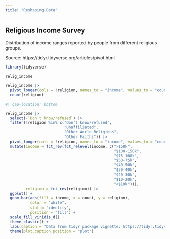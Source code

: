 ```yaml
---
title: "Reshaping Data"
---
```


## Religious Income Survey

Distribution of income ranges reported by people from different religious groups.

Source: https://tidyr.tidyverse.org/articles/pivot.html

```r
library(tidyverse)
```

```r
relig_income
```

```r
relig_income |> 
  pivot_longer(cols = !religion, names_to = "income", values_to = "count") |> 
  count(religion)
```


```r
#| cap-location: bottom

relig_income |> 
  select(-`Don't know/refused`) |> 
  filter(!religion %in% c("Don’t know/refused", 
                          "Unaffiliated", 
                          "Other World Religions", 
                          "Other Faiths")) |> 
  pivot_longer(cols = !religion, names_to = "income", values_to = "count") |> 
  mutate(income = fct_rev(fct_relevel(income, c(">150k", 
                                                "$100-150k", 
                                                "$75-100k", 
                                                "$50-75k", 
                                                "$40-50k", 
                                                "$30-40k", 
                                                "$20-30k", 
                                                "$10-20k", 
                                                "<$10k"))), 
         religion = fct_rev(religion)) |> 
  ggplot() +
  geom_bar(aes(fill = income, x = count, y = religion), 
           color = "white", 
           stat = "identity", 
           position = "fill") +
  scale_fill_viridis_d() +
  theme_classic() +
  labs(caption = "Data from tidyr package vignette: https://tidyr.tidyverse.org/articles/pivot.html") +
  theme(plot.caption.position = "plot")
```

